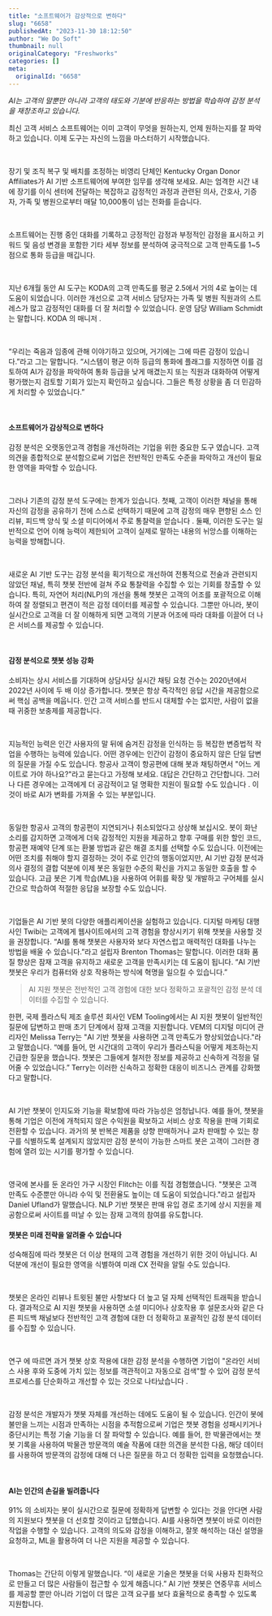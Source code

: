 ```yaml
---
title: "소프트웨어가 감상적으로 변하다"
slug: "6658"
publishedAt: "2023-11-30 18:12:50"
author: "We Do Soft"
thumbnail: null
originalCategory: "Freshworks"
categories: []
meta:
  originalId: "6658"
---
```


*AI는 고객의 말뿐만 아니라 고객의 태도와 기분에 반응하는 방법을 학습하여 감정 분석을 재창조하고 있습니다.*

최신 고객 서비스 소프트웨어는 이미 고객이 무엇을 원하는지, 언제 원하는지를 잘 파악하고 있습니다. 이제 도구는 자신의 느낌을 마스터하기 시작했습니다.

​

장기 및 조직 복구 및 배치를 조정하는 비영리 단체인 Kentucky Organ Donor Affiliates가 AI 기반 소프트웨어에 부여한 임무를 생각해 보세요. AI는 엄격한 시간 내에 장기를 이식 센터에 전달하는 복잡하고 감정적인 과정과 관련된 의사, 간호사, 기증자, 가족 및 병원으로부터 매달 10,000통이 넘는 전화를 듣습니다. 

​

소프트웨어는 진행 중인 대화를 기록하고 긍정적인 감정과 부정적인 감정을 표시하고 키워드 및 음성 변경을 포함한 기타 세부 정보를 분석하여 궁극적으로 고객 만족도를 1~5점으로 통화 등급을 매깁니다.

​

지난 6개월 동안 AI 도구는 KODA의 고객 만족도를 평균 2.5에서 거의 4로 높이는 데 도움이 되었습니다. 이러한 개선으로 고객 서비스 담당자는 가족 및 병원 직원과의 스트레스가 많고 감정적인 대화를 더 잘 처리할 수 있었습니다. 운영 담당 William Schmidt는 말합니다. KODA 의 매니저 .

​

“우리는 죽음과 임종에 관해 이야기하고 있으며, 거기에는 그에 따른 감정이 있습니다.”라고 그는 말합니다. “시스템이 평균 이하 등급의 통화에 플래그를 지정하면 이를 검토하여 AI가 감정을 파악하여 통화 등급을 낮게 매겼는지 또는 직원과 대화하여 어떻게 평가했는지 검토할 기회가 있는지 확인하고 싶습니다. 그들은 특정 상황을 좀 더 민감하게 처리할 수 있었습니다.”

​

#### 소프트웨어가 감상적으로 변하다

감정 분석은 오랫동안고객 경험을 개선하려는 기업을 위한 중요한 도구 였습니다. 고객 의견을 종합적으로 분석함으로써 기업은 전반적인 만족도 수준을 파악하고 개선이 필요한 영역을 파악할 수 있습니다. 

​

그러나 기존의 감정 분석 도구에는 한계가 있습니다. 첫째, 고객이 이러한 채널을 통해 자신의 감정을 공유하기 전에 스스로 선택하기 때문에 고객 감정의 매우 편향된 소스 인 리뷰, 피드백 양식 및 소셜 미디어에서 주로 통찰력을 얻습니다 . 둘째, 이러한 도구는 일반적으로 언어 이해 능력이 제한되어 고객이 실제로 말하는 내용의 뉘앙스를 이해하는 능력을 방해합니다.

​

새로운 AI 기반 도구는 감정 분석을 획기적으로 개선하여 전통적으로 전술과 관련되지 않았던 채널, 특히 챗봇 전반에 걸쳐 주요 통찰력을 수집할 수 있는 기회를 창출할 수 있습니다. 특히, 자연어 처리(NLP)의 개선을 통해 챗봇은 고객의 어조를 포괄적으로 이해하여 잘 정렬되고 편견이 적은 감정 데이터를 제공할 수 있습니다. 그뿐만 아니라, 봇이 실시간으로 고객을 더 잘 이해하게 되면 고객의 기분과 어조에 따라 대화를 이끌어 더 나은 서비스를 제공할 수 있습니다. 

​

#### 감정 분석으로 챗봇 성능 강화

소비자는 상시 서비스를 기대하며 상담사당 실시간 채팅 요청 건수는 2020년에서 2022년 사이에 두 배 이상 증가합니다. 챗봇은 항상 즉각적인 응답 시간을 제공함으로써 핵심 공백을 메웁니다. 인간 고객 서비스를 반드시 대체할 수는 없지만, 사람이 없을 때 귀중한 보충제를 제공합니다. 

​

지능적인 능력은 인간 사용자의 말 뒤에 숨겨진 감정을 인식하는 등 복잡한 변증법적 작업을 수행하는 능력에 있습니다. 어떤 경우에는 인간이 감정이 중요하지 않은 단일 답변의 질문을 가질 수도 있습니다. 항공사 고객이 항공편에 대해 봇과 채팅하면서 "어느 게이트로 가야 하나요?"라고 묻는다고 가정해 보세요. 대답은 간단하고 간단합니다. 그러나 다른 경우에는 고객에게 더 공감적이고 덜 명확한 지원이 필요할 수도 있습니다 . 이것이 바로 AI가 변화를 가져올 수 있는 부분입니다.

​

동일한 항공사 고객의 항공편이 지연되거나 취소되었다고 상상해 보십시오. 봇이 화난 소리를 감지하면 고객에게 더욱 감정적인 지원을 제공하고 향후 구매를 위한 할인 코드, 항공편 재예약 단계 또는 환불 방법과 같은 해결 조치를 선택할 수도 있습니다. 이전에는 어떤 조치를 취해야 할지 결정하는 것이 주로 인간의 행동이었지만, AI 기반 감정 분석과 의사 결정의 결합 덕분에 이제 봇은 동일한 수준의 확신을 가지고 동일한 호출을 할 수 있습니다. 고급 봇은 기계 학습(ML)을 사용하여 어휘를 확장 및 개발하고 구어체를 실시간으로 학습하여 적절한 응답을 보장할 수도 있습니다. 

​

기업들은 AI 기반 봇의 다양한 애플리케이션을 실험하고 있습니다. 디지털 마케팅 대행사인 Twibi는 고객에게 웹사이트에서의 고객 경험을 향상시키기 위해 챗봇을 사용할 것을 권장합니다. “AI를 통해 챗봇은 사용자와 보다 자연스럽고 매력적인 대화를 나누는 방법을 배울 수 있습니다.”라고 설립자 Brenton Thomas는 말합니다. 이러한 대화 품질 향상은 잠재 고객을 유지하고 새로운 고객을 만족시키는 데 도움이 됩니다. “AI 기반 챗봇은 우리가 컴퓨터와 상호 작용하는 방식에 혁명을 일으킬 수 있습니다.”

> AI 지원 챗봇은 전반적인 고객 경험에 대한 보다 정확하고 포괄적인 감정 분석 데이터를 수집할 수 있습니다.

한편, 국제 플라스틱 제조 솔루션 회사인 VEM Tooling에서는 AI 지원 챗봇이 일반적인 질문에 답변하고 판매 초기 단계에서 잠재 고객을 지원합니다. VEM의 디지털 미디어 관리자인 Melissa Terry는 "AI 기반 챗봇을 사용하면 고객 만족도가 향상되었습니다."라고 말했습니다. “예를 들어, 먼 시간대의 고객이 우리가 플라스틱을 어떻게 제조하는지 긴급한 질문을 했습니다. 챗봇은 그들에게 철저한 정보를 제공하고 신속하게 걱정을 덜어줄 수 있었습니다.” Terry는 이러한 신속하고 정확한 대응이 비즈니스 관계를 강화했다고 말합니다. 

​

AI 기반 챗봇이 인지도와 기능을 확보함에 따라 가능성은 엄청납니다. 예를 들어, 챗봇을 통해 기업은 이전에 개척되지 않은 수익원을 확보하고 서비스 상호 작용을 판매 기회로 전환할 수 있습니다. 과거의 봇 반복은 제품을 상향 판매하거나 교차 판매할 수 있는 창구를 식별하도록 설계되지 않았지만 감정 분석이 가능한 스마트 봇은 고객이 그러한 경험에 열려 있는 시기를 평가할 수 있습니다. 

​

영국에 본사를 둔 온라인 가구 시장인 Flitch는 이를 직접 경험했습니다. "챗봇은 고객 만족도 수준뿐만 아니라 수익 및 전환율도 높이는 데 도움이 되었습니다."라고 설립자 Daniel Ufland가 말했습니다. NLP 기반 챗봇은 판매 유입 경로 초기에 상시 지원을 제공함으로써 사이트를 떠날 수 있는 잠재 고객의 참여를 유도합니다.

#### 챗봇은 미래 전략을 알려줄 수 있습니다

성숙해짐에 따라 챗봇은 더 이상 현재의 고객 경험을 개선하기 위한 것이 아닙니다. AI 덕분에 개선이 필요한 영역을 식별하여 미래 CX 전략을 알릴 수도 있습니다. 

​

챗봇은 온라인 리뷰나 트윗된 불만 사항보다 더 높고 덜 자체 선택적인 트래픽을 받습니다. 결과적으로 AI 지원 챗봇을 사용하면 소셜 미디어나 상호작용 후 설문조사와 같은 다른 피드백 채널보다 전반적인 고객 경험에 대한 더 정확하고 포괄적인 감정 분석 데이터를 수집할 수 있습니다. 

​

연구 에 따르면 과거 챗봇 상호 작용에 대한 감정 분석을 수행하면 기업이 "온라인 서비스 사용 후와 도중에 가치 있는 정보를 객관적이고 자동으로 검색"할 수 있어 감정 분석 프로세스를 단순화하고 개선할 수 있는 것으로 나타났습니다 .

​

감정 분석은 개발자가 챗봇 자체를 개선하는 데에도 도움이 될 수 있습니다. 인간이 봇에 불만을 느끼는 시점과 만족하는 시점을 추적함으로써 기업은 챗봇 경험을 성패시키거나 중단시키는 특정 기술 기능을 더 잘 파악할 수 있습니다. 예를 들어, 한 박물관에서는 챗봇 기록을 사용하여 박물관 방문객의 예술 작품에 대한 의견을 분석한 다음, 해당 데이터를 사용하여 방문객의 감정에 대해 더 나은 질문을 하고 더 정확한 입력을 요청했습니다.

​

#### AI는 인간의 손길을 빌려줍니다 

91% 의 소비자는 봇이 실시간으로 질문에 정확하게 답변할 수 있다는 것을 안다면 사람의 지원보다 챗봇을 더 선호할 것이라고 답했습니다. AI를 사용하면 챗봇이 바로 이러한 작업을 수행할 수 있습니다. 고객의 의도와 감정을 이해하고, 잘못 해석하는 대신 설명을 요청하고, ML을 활용하여 더 나은 지원을 제공할 수 있습니다. 

​

Thomas는 간단히 이렇게 말했습니다. “이 새로운 기술은 챗봇을 더욱 사용자 친화적으로 만들고 더 많은 사람들이 접근할 수 있게 해줍니다.” AI 기반 챗봇은 연중무휴 서비스를 제공할 뿐만 아니라 기업이 더 많은 고객 요구를 보다 효율적으로 충족할 수 있도록 지원합니다.
